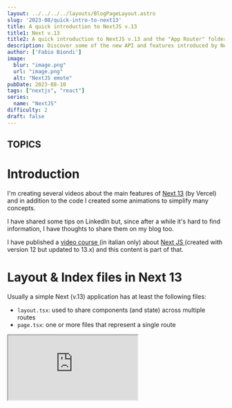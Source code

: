 ```yaml
---
layout: ../../../../layouts/BlogPageLayout.astro
slug: '2023-08/quick-intro-to-next13'
title: A quick introduction to NextJS v.13
title1: Next v.13
title2: A quick introduction to NextJS v.13 and the "App Router" folder
description: Discover some of the new API and features introduced by Next JS 13
author: ['Fabio Biondi']
image: 
  blur: "image.png"
  url: "image.png"
  alt: "NextJS emote"
pubDate: 2023-08-10
tags: ["nextjs", "react"]
series: 
  name: "NextJS"
difficulty: 2
draft: false
---
```





## TOPICS

# Introduction

I'm creating several videos about the main features of <a href="https://nextjs.org/">Next 13</a> (by Vercel) and in addition to the code I created some animations to simplify many concepts.

I have shared some tips on LinkedIn but, since after a while it's hard to find information, I have thoughts to share them on my blog too.


<Hint title="My Video Course about NextJS" type="empty">
  I have published a <a href="https://www.fabiobiondi.dev/video-courses/next-fundamentals">video course </a>(in italian only) about <a href="https://www.fabiobiondi.dev/video-courses/next-fundamentals"> Next JS </a>  (created with version 12 but updated to 13.x) and this content is part of that.
</Hint>


# Layout & Index files in Next 13

Usually a simple Next (v.13) application has at least the following files:
* `layout.tsx`: used to share components (and state) across multiple routes
* `page.tsx`: one or more files that represent a single route


<IFrame src="https://www.youtube.com/embed/qmgh66E95OE" />

When we make fetch calls in a page created with NextJS we have to wait for the completion of the Promises before being able to view the rendered content.


<Code techs={['react', 'ts',  'next']} title="example of static data fetch in Next 13">
```tsx
import { User } from '@/model/user';

async function getData(): Promise<User[]> {
  const res = await fetch('https://jsonplaceholder.typicode.com/users')
  return res.json();
}

// This is a React Server Component
export default async function Demo() {
  const data = await getData();

  return (
    <main>
      <h1>Demo 2</h1>
      {
        data?.map(user => {
          return <li key={user.id}>{user.name}</li>
        })
      }
    </main>
  )
}
```
</Code>


The user experience suffers a lot so it would be appropriate to provide a loader and Next provides a very convenient way for doing so, that is, creating a `loading.js` (or `ts`) file in the same folder of the page/route.

This component may contain e.g. a spinner and will be displayed before page rendering. After that, it will automatically be destroyed.

After loading the page will then be rendered with all its client and server components

In the video above you can see how it works.


### THE "PROBLEM"
The problem is that we have to wait until ALL promises are resolved.
There is a better way to display a separate loader for each component, but do you know how to this?

Anyway I will show you the solution (with code and another animation) it in the next recipe : )



# `Loading.jsx` flle: create a preloader

In NextJs we can create a `loading.jsx` file in the same folder of your route (`page.js`/`ts`) to show an instant loading state from the server while the content of your route segment loads.
The new content is automatically swapped in once rendering is complete.
(you can get more info about it and a small video in my previous post).

<IFrame src="https://www.youtube.com/embed/OsC_ldYmb5I" />


However, from a UI perspective, it's not the best technique we can use.
If our page has to make two or more REST API calls we have to wait for all the promises to complete before seeing any element of the page.

This means that if our API calls take 3 seconds, we will have to wait that long to display anything.

An approach that I think is much better is to split the page into several server components, each of which will fetch the data.
Wrapping these components with the Suspense component will get a better result:

  1. we'll show a preloader of the entire page (thanks to the `loading.js` file) which will be displayed only for the time necessary to render the static or client components, which will therefore be displayed almost immediately since they do not require further asynchronous fetches.

  2. We will also display N preloaders for each of the server components which must instead make asynchronous calls, significantly improving the user experience and allowing the user to see the contents progressively, one after the other.


# Several type of components

Probably your NextJS application will be organised into several pages/routes and each page can contain Client or Server components, or a mix of them .


<IFrame src="https://www.youtube.com/embed/CieiARyhpZU" />


* A page could be totally static, with no need to invoke REST API and doesn't have interactive parts.
In this case the page will be rendered on the server and will be totally static

* Another page could request data, invoke a REST API and then render on the server.
And this page may contain other server components within it that make other API calls or contains other static components (always pre-rendered on server)

* Another section could be rendered on the server but contain:
  * other React Server components
  * Client Components: we can imagine a two-column page where on the left side we render a list of data fetched by a REST API (rendered on server) and on the left we have a carousel, a map or an interactive component that requires some JavaScript to work (so Client components)
  * or a client component to which we pass a server component as a child. For example a component that contains interactive parts but needs content that can be rendered on the server side (avoiding to fetch data on browser and SEO friendly)

* However, we can also have a page created entirely client side and inside it have only client components, just like any application that uses Client Side Rendering, such as SINGLE PAGE APPLICATIONS (SPA).

In other words, the system is very flexible.
In the next post I will show you some examples of Client and Server components



# Server vs Client Components

In NextJS we can create two types of components:
* server components: which are pre-rendered on the server through different techniques
* client components: which are completely rendered on the client


<Code techs={['react', 'ts', 'next']} title="React Server Component (NextJS 13+)">
  ```tsx
export default async function Page() {
  const data = await getData();

  return (<div>
    <h1>Demo Next</h1>
    <List data={data} />
  </div>)
}
```
</Code>

<Code techs={['react', 'ts', 'next']} title="React Client Component (NextJS 13+)">
  ```jsx
'use client'
export default function List(props) {
  return (
  <div>
  {
    props.data.map(item =>
      <li
        key={item.id}
        onClick={doSomething}
      >{item.name}</li>
    )
  }
  </div>
)}

```
</Code>

Code-wise, the main differences from the "normal" React component are:

1) The most obvious is that client components contain the "use client" directive at the top of the file

2) Server components can use `async-await` and wait for promises to be resolved before rendering the template, thus without needing to use the `useEffect` hook or tools like <a href="https://tanstack.com/query/latest">  TanStack Query</a> or the new <a href="https://reactrouter.com/">React Router</a> API in order to fetch data when the component is mount

Below are some indications provided by the Next team to use server or client components:

<h3>SERVER COMPONENTS</h3>

* Fetch Data
* Access backends
* Keep sensitive information on servers
* Keep large dependencies on server (useful to reduce client-side JS)

<h3>CLIENT COMPONENTS</h3>

* Add interactivity (event listener such as onClick, onChange...)
* Use hooks such as useState, useEffects, ...
* Use browser-only APIs
* Use custom hooks that depend on state, effects and browser-only API



# Sequential and Parallel data fetching in Next 13+


In #NextJS v.13 we can use `async/await` to fetch data directly in the Server Components.
However, we may need to invoke two or more REST API in the same component, for example, to get data from multiple sources.


### SEQUENTIAL DATA FETCHING

In the  snippet below you can see a very simple example where a Server Component get "users" and "posts" through the use of two awaits ("getUsers" and "getPosts" are functions that use "fetch" and return a "Promise" ).

In this way, the operations will be done SEQUENTIALLY.

I mean that the second request will start only after the previous one has been completed.
If each request takes 1 second, then we will have to wait 2 seconds before being able to render the component.

<Code techs={['react', 'ts',  'next']} title="Sequential Fetch">
```typescript
export default async function Page() {
  const users = await getUsers();
  const posts = await getPosts();

  return (
    <main>
    // ... use data here ...
    </main>
  )
}
  ```
</Code>




### PARALLEL DATA FETCHING

We can do better! 😎

How?

Fetching data in parallel, starting the calls "simultaneously" and, in this way, the result will arrive roughly within a second.

<Hint title="simultaneously?">
The calls are not really simultaneous but done one after the other in the server, so they run very fast
</Hint>


How can we do?

In the next snippet  we have removed the two `await` but we always invoke `getUsers` and `getPosts` functions which will start to fetch both data immediately.

However, we use a single "await" with "Promise.all" to stop the rendering of the component until all Promises are resolved.

<Code techs={['react', 'ts',  'next']} title="Parallel Fetch">
```typescript
export default async function Page() {
  const usersData = getUsers();
  const postsData = getPosts();

  const [users, posts] = await Promise.all([
    usersData, postsData
  ])

  return (
    <main>
    // ... use data here ...
    </main>
  )
}
  ```
</Code>




### CONCLUSION
In both cases the component will render only after both fetches/promises have been resolved but in the second case we will cut the rendering time in half or nearly so.



# Multiple preloaders with `Suspense`

There is another strategy to reduce the rendering time of a NextJS page (and improve the UX) that needs to fetch data from multiple sources, therefore from different endpoints.

Instead of invoking several API into the same Server component (using different `await` or `Promise.all`, as we did before, and wait for both to complete) we can instead:

1. Create several Server Components
2. Each component can fetch its own data using `async/await`
3. we can then use these components in a NextJS page and wrap them with React `Suspense`, displaying a dedicated loader.

<IFrame src="https://www.youtube.com/embed/YSEinmvYOsI" />


<Code techs={['react', 'ts',  'next']} title="page.tsx">
```typescript
import { Suspense } from 'react';
import { Posts } from '@/app/demo2/components/Posts';
import { Users } from '@/app/demo2/components/Users';

export default function Demo() {
  return (
    <main>
      <Suspense fallback={<Spinner />}>
        <Users />
      </Suspense>

      <Suspense fallback={<Spinner />}>
        <Posts />
      </Suspense>
    </main>
  )
}
```
</Code>


<Code techs={['react', 'ts',  'next']} title="components/User.tsx">
```typescript
import { getUsers } from '@/api/users.api';

export async function Users() {
  const users = await getUsers(); // returns a promise

  return (<div>
    {
      users?.map(...)
    }
  </div>)
}
```
</Code>



# Follow me

For more tips you can follow me on my [YouTube Channel](https://www.youtube.com/c/FabioBiondi) or on [LinkedIn](https://www.linkedin.com/in/fabiobiondi/)


# LinkedIn Posts

You can also read my original posts on LinkedIn (july/august 2023)

* [post 1](https://www.linkedin.com/posts/fabiobiondi_next-activity-7089187990471622656-5k7s?utm_source=share&utm_medium=member_desktop)
* [post 2](https://www.linkedin.com/posts/fabiobiondi_nextjs-activity-7089863027079979008-21_x?utm_source=share&utm_medium=member_desktop)
* [post 3](https://www.linkedin.com/posts/fabiobiondi_next-server-client-activity-7090244868635078657-zwrF?utm_source=share&utm_medium=member_desktop)
* [post 4](https://www.linkedin.com/posts/fabiobiondi_nextjs-activity-7090622359090401280-MKVD?utm_source=share&utm_medium=member_desktop)
* [post 5](https://www.linkedin.com/posts/fabiobiondi_nextjs-activity-7091666307804200960-iBnY?utm_source=share&utm_medium=member_desktop)
* [post 6](https://www.linkedin.com/posts/fabiobiondi_nextjs-react-nextjs-activity-7092055105302073344-6VXj?utm_source=share&utm_medium=member_desktop)



<PostSeries frontmatter={frontmatter} />
